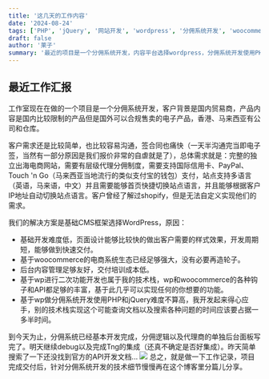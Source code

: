 ```yaml
---
title: '这几天的工作内容'
date: '2024-08-24'
tags: ['PHP', 'jQuery', '网站开发', 'wordpress', '分佣系统开发', 'woocommerce', '独立站']
draft: false
author: '莱子'
summary: '最近的项目是一个分佣系统开发，内容平台选择wordpress，分佣系统开发使用PHP、jQuery，配合woocommerce，方便客户登录管理商品、文章内容，同时wp生态强大，对我们和客户来说都是节省成本的选择，另外客户出海希望有一个多级分佣系统，不同等级的代理还需要有权限定义下级分佣比例...'
---
```


## 最近工作汇报

工作室现在在做的一个项目是一个分佣系统开发，客户背景是国内贸易商，产品内容是国内比较限制的产品但是国外可以合规售卖的电子产品，香港、马来西亚有公司和仓库。

客户需求还是比较简单，也比较容易沟通，签合同也痛快（一天半沟通完当即电子签，当然有一部分原因是我们报价非常的自虐就是了），总体需求就是：完整的独立出海电商网站，需要有层级代理分佣制度，需要支持国际信用卡、PayPal、Touch 'n Go（马来西亚当地流行的类似支付宝的钱包）支付，站点支持多语言（英语，马来语，中文）并且需要能够首页快捷切换站点语言，并且能够根据客户IP地址自动切换站点语言。客户曾经了解过shopify，但是无法自定义实现他们的需求。

我们的解决方案是基础CMS框架选择WordPress，原因：

- 基础开发难度低，页面设计能够比较快的做出客户需要的样式效果，开发周期短，能够做到快速交付。
- 基于woocommerce的电商系统生态已经足够强大，没有必要再造轮子。
- 后台内容管理足够友好，交付培训成本低。
- 基于wp进行二次功能开发也属于我的技术栈，wp和woocommerce的各种钩子和API都足够的丰富，基于此几乎可以实现任何的你想要的功能。
- 基于wp做分佣系统开发使用PHP和jQuery难度不算高，我开发起来得心应手，别的技术栈实现这个可能查询文档以及搜索各种问题的时间应该要占据一多半时间。

到今天为止，分佣系统已经基本开发完成，分佣逻辑以及代理商的单独后台面板写完了。明天继续debug以及完成Tng的集成（还真不确定是否好集成）。昨天简单搜索了一下还没找到官方的API开发文档...
![](https://picolai.oss-cn-hongkong.aliyuncs.com/img/%E5%88%86%E4%BD%A3.png)
总之，就是做一下工作记录，项目完成交付后，针对分佣系统开发的技术细节慢慢再在这个博客里分篇儿分享。
